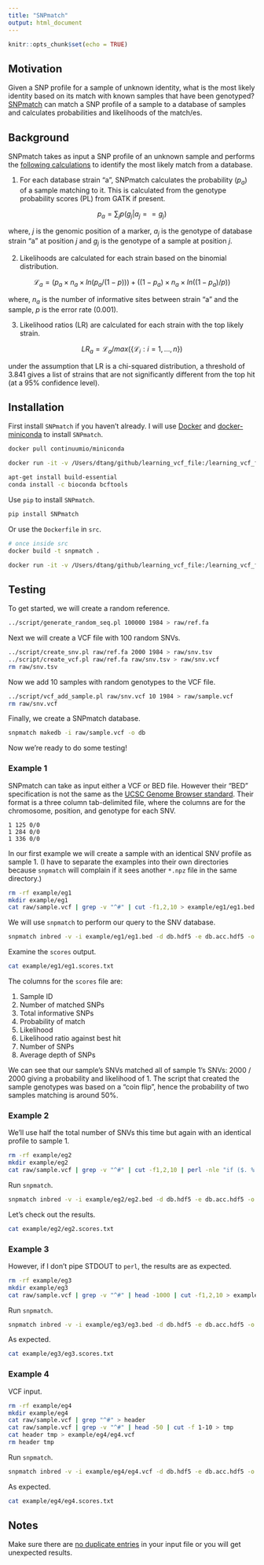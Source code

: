 ```yaml
---
title: "SNPmatch"
output: html_document
---
```


```r
knitr::opts_chunk$set(echo = TRUE)
```

## Motivation

Given a SNP profile for a sample of unknown identity, what is the most likely identity based on its match with known samples that have been genotyped? [SNPmatch](https://github.com/Gregor-Mendel-Institute/SNPmatch) can match a SNP profile of a sample to a database of samples and calculates probabilities and likelihoods of the match/es.

## Background

SNPmatch takes as input a SNP profile of an unknown sample and performs the [following calculations](https://www.ncbi.nlm.nih.gov/pubmed/29257129) to identify the most likely match from a database.

1. For each database strain "a", SNPmatch calculates the probability ($p_a$) of a sample matching to it. This is calculated from the genotype probability scores (PL) from GATK if present.

$$
p_a = \sum_{j} p(g_j | a_j == g_j)
$$

where, $j$ is the genomic position of a marker, $a_j$ is the genotype of database strain "a" at position $j$ and $g_j$ is the genotype of a sample at position $j$.

2. Likelihoods are calculated for each strain based on the binomial distribution.

$$
\mathcal{L}_{a} = (p_a \times n_a \times ln(p_a / (1 - p))) + ((1 - p_a) \times n_a \times ln((1 - p_a)/p))
$$

where, $n_a$ is the number of informative sites between strain "a" and the sample, $p$ is the error rate (0.001).

3. Likelihood ratios (LR) are calculated for each strain with the top likely strain.

$$
LR_{a} = \mathcal{L}_a / max(\{\mathcal{L}_i : i = 1, \dots, n\})
$$

under the assumption that LR is a chi-squared distribution, a threshold of 3.841 gives a list of strains that are not significantly different from the top hit (at a 95% confidence level).

## Installation

First install `SNPmatch` if you haven't already. I will use [Docker](https://github.com/davetang/learning_docker) and [docker-miniconda](https://hub.docker.com/r/continuumio/miniconda/) to install `SNPmatch`.

```bash
docker pull continuumio/miniconda

docker run -it -v /Users/dtang/github/learning_vcf_file:/learning_vcf_file continuumio/miniconda /bin/bash

apt-get install build-essential
conda install -c bioconda bcftools
```

Use `pip` to install `SNPmatch`.

```bash
pip install SNPmatch
```

Or use the `Dockerfile` in `src`.

```bash
# once inside src
docker build -t snpmatch .

docker run -it -v /Users/dtang/github/learning_vcf_file:/learning_vcf_file snpmatch /bin/bash
```

## Testing

To get started, we will create a random reference.

```bash
../script/generate_random_seq.pl 100000 1984 > raw/ref.fa
```

Next we will create a VCF file with 100 random SNVs.

```bash
../script/create_snv.pl raw/ref.fa 2000 1984 > raw/snv.tsv
../script/create_vcf.pl raw/ref.fa raw/snv.tsv > raw/snv.vcf
rm raw/snv.tsv
```

Now we add 10 samples with random genotypes to the VCF file.

```bash
../script/vcf_add_sample.pl raw/snv.vcf 10 1984 > raw/sample.vcf
rm raw/snv.vcf
```

Finally, we create a SNPmatch database.

```bash
snpmatch makedb -i raw/sample.vcf -o db
```

Now we're ready to do some testing!

### Example 1

SNPmatch can take as input either a VCF or BED file. However their "BED" specification is not the same as the [UCSC Genome Browser standard](https://genome.ucsc.edu/FAQ/FAQformat.html#format1). Their format is a three column tab-delimited file, where the columns are for the chromosome, position, and genotype for each SNV.

```
1 125 0/0
1 284 0/0
1 336 0/0
```

In our first example we will create a sample with an identical SNV profile as sample 1. (I have to separate the examples into their own directories because `snpmatch` will complain if it sees another `*.npz` file in the same directory.)

```bash
rm -rf example/eg1
mkdir example/eg1
cat raw/sample.vcf | grep -v "^#" | cut -f1,2,10 > example/eg1/eg1.bed
```

We will use `snpmatch` to perform our query to the SNV database.

```bash
snpmatch inbred -v -i example/eg1/eg1.bed -d db.hdf5 -e db.acc.hdf5 -o example/eg1/eg1
```

Examine the `scores` output.

```bash
cat example/eg1/eg1.scores.txt
```

The columns for the `scores` file are:

1. Sample ID
2. Number of matched SNPs
3. Total informative SNPs
4. Probability of match
5. Likelihood
6. Likelihood ratio against best hit
7. Number of SNPs
8. Average depth of SNPs

We can see that our sample's SNVs matched all of sample 1's SNVs: 2000 / 2000 giving a probability and likelihood of 1. The script that created the sample genotypes was based on a "coin flip", hence the probability of two samples matching is around 50%.

### Example 2

We'll use half the total number of SNVs this time but again with an identical profile to sample 1.

```bash
rm -rf example/eg2
mkdir example/eg2
cat raw/sample.vcf | grep -v "^#" | cut -f1,2,10 | perl -nle "if ($. % 2 == 0){ print }" > example/eg2/eg2.bed
```

Run `snpmatch`.

```bash
snpmatch inbred -v -i example/eg2/eg2.bed -d db.hdf5 -e db.acc.hdf5 -o example/eg2/eg2
```

Let's check out the results.

```bash
cat example/eg2/eg2.scores.txt
```

### Example 3

However, if I don't pipe STDOUT to `perl`, the results are as expected.

```bash
rm -rf example/eg3
mkdir example/eg3
cat raw/sample.vcf | grep -v "^#" | head -1000 | cut -f1,2,10 > example/eg3/eg3.bed
```

Run `snpmatch`.

```bash
snpmatch inbred -v -i example/eg3/eg3.bed -d db.hdf5 -e db.acc.hdf5 -o example/eg3/eg3
```

As expected.

```bash
cat example/eg3/eg3.scores.txt
```

### Example 4

VCF input.

```bash
rm -rf example/eg4
mkdir example/eg4
cat raw/sample.vcf | grep "^#" > header
cat raw/sample.vcf | grep -v "^#" | head -50 | cut -f 1-10 > tmp
cat header tmp > example/eg4/eg4.vcf
rm header tmp
```

Run `snpmatch`.

```bash
snpmatch inbred -v -i example/eg4/eg4.vcf -d db.hdf5 -e db.acc.hdf5 -o example/eg4/eg4
```

As expected.

```bash
cat example/eg4/eg4.scores.txt
```

## Notes

Make sure there are [no duplicate entries](https://github.com/Gregor-Mendel-Institute/SNPmatch/issues/13) in your input file or you will get unexpected results.
